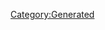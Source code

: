 {{Texts/Music
 |ID=92
 |MusicName=INFORMATION HIGH
 |OfficialName=INFORMATION HIGH
 |VocalName=SHARON APPLE
 |VocalNameLF=SHARON APPLE
 |Description=作品：マクロスプラス<br/><br/>歌手：SHARON APPLE<br/><br/>作詞：DAI＆KEN=GO→<br/>作曲：CMJK
 |BuyURL=http://recochoku.jp/song/S21997125/single?ds=1004652917
 |StoryDesc=（仮）
 |StoryTitle=（仮）
 |BannerId=0
 |AnmStoreURL=
}}
[[Category:Generated]]
